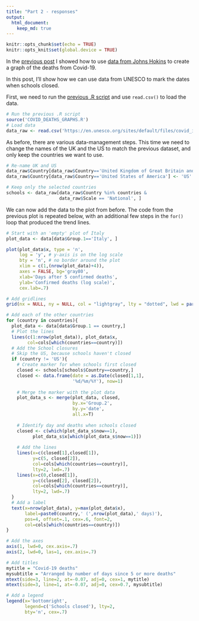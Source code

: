 ```yaml
---
title: "Part 2 - responses"
output: 
  html_document:
    keep_md: true
---
```


```r
knitr::opts_chunk$set(echo = TRUE)
knitr::opts_knit$set(global.device = TRUE)
```

In the [previous post](https://calumdavey.github.io/Covid-Deaths/) I showed how to use [data from Johns Hokins](https://github.com/CSSEGISandData/COVID-19) to create a graph of the deaths from Covid-19.

In this post, I'll show how we can use data from UNESCO to mark the dates when schools closed. 

First, we need to run the [previous .R script](https://github.com/calumdavey/calumdavey.github.io/blob/master/files/COVID19/COVID_DEATHS_GRAPHS.R) and use `read.csv()` to load the data. 

```r
# Run the previous .R script 
source('COVID_DEATHS_GRAPHS.R')
# Load data 
data_raw <- read.csv('https://en.unesco.org/sites/default/files/covid_impact_education.csv', as.is = TRUE)
```

As before, there are various data-management steps.
This time we need to change the names of the UK and the US to match the previous dataset, and only keep the countries we want to use. 

```r
# Re-name UK and US 
data_raw$Country[data_raw$Country=='United Kingdom of Great Britain and Northern Ireland'] <- 'United Kingdom'
data_raw$Country[data_raw$Country=='United States of America'] <- 'US'

# Keep only the selected countries 
schools <- data_raw[data_raw$Country %in% countries &
                    data_raw$Scale == 'National', ]
```

We can now add the data to the plot from before. 
The code from the previous plot is repeated below, with an additional few steps in the `for()` loop that produced the trend lines.

```r
# Start with an 'empty' plot of Italy 
plot_data <- data[data$Group.1=='Italy', ]

plot(plot_data$x, type = 'n', 
     log = 'y', # y-axis is on the log scale 
     bty = 'n', # no border around the plot 
     xlim = c(1,(nrow(plot_data)+4)),
     axes = FALSE, bg='gray80',
     xlab='Days after 5 confirmed deaths',
     ylab='Confirmed deaths (log scale)',
     cex.lab=.7)

# Add gridlines 
grid(nx = NULL, ny = NULL, col = "lightgray", lty = "dotted", lwd = par("lwd"), equilogs = F)

# Add each of the other countries 
for (country in countries){
  plot_data <- data[data$Group.1 == country,]
  # Plot the lines 
  lines(c(1:nrow(plot_data)), plot_data$x, 
        col=cols[which(countries==country)])
  # Add the School closures
  # Skip the US, because schools haven't closed 
  if (country != 'US'){
    # Create marker for when schools first closed
    closed <- schools[schools$Country==country,]
    closed <- data.frame(date = as.Date(closed[1,1],
                         '%d/%m/%Y'), now=1)
    
    # Merge the marker with the plot data 
    plot_data_s <- merge(plot_data, closed,
                         by.x='Group.2',
                         by.y='date',
                         all.x=T)
    
    # Identify day and deaths when schools closed
    closed <- c(which(plot_data_s$now==1),
          plot_data_s$x[which(plot_data_s$now==1)])
    
    # Add the lines 
    lines(x=c(closed[1],closed[1]),
          y=c(5, closed[2]),
          col=cols[which(countries==country)],
          lty=2, lwd=.7)
    lines(x=c(0,closed[1]),
          y=c(closed[2], closed[2]),
          col=cols[which(countries==country)],
          lty=2, lwd=.7)
  }
  # Add a label
  text(x=nrow(plot_data), y=max(plot_data$x),
       label=paste0(country,' (',nrow(plot_data),' days)'), 
       pos=4, offset=.1, cex=.6, font=2,
       col=cols[which(countries==country)])
}

# Add the axes 
axis(1, lwd=0, cex.axis=.7)
axis(2, lwd=0, las=1, cex.axis=.7)

# Add titles
mytitle = "Covid-19 deaths"
mysubtitle = "Arranged by number of days since 5 or more deaths"
mtext(side=3, line=2, at=-0.07, adj=0, cex=1, mytitle)
mtext(side=3, line=1, at=-0.07, adj=0, cex=0.7, mysubtitle)

# Add a legend 
legend(x='bottomright', 
       legend=c('Schools closed'), lty=2,
       bty='n', cex=.7)
```

